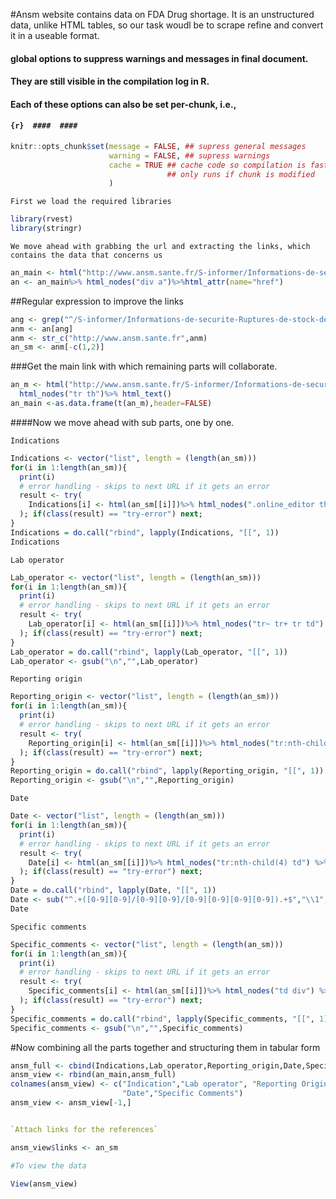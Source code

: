 #Ansm website contains data on FDA Drug shortage. It is an unstructured data, unlike HTML tables, so our task woudl be to scrape 
refine and convert it in a useable format.

#### global options to suppress warnings and messages in final document.
#### They are still visible in the compilation log in R.

#### Each of these options can also be set per-chunk, i.e.,
#### ```{r} 
#### 
####```

```r
knitr::opts_chunk$set(message = FALSE, ## supress general messages
                      warning = FALSE, ## supress warnings
                      cache = TRUE ## cache code so compilation is faster
                                   ## only runs if chunk is modified
                      )

```


`First we load the required libraries`

```r
library(rvest)
library(stringr)
```


`We move ahead with grabbing the url and extracting the links, which contains the data that concerns us`

```r
an_main <- html("http://www.ansm.sante.fr/S-informer/Informations-de-securite-Ruptures-de-stock-des-medicaments")
an <- an_main%>% html_nodes("div a")%>%html_attr(name="href")
```


##Regular expression to improve the links

```r
ang <- grep("^/S-informer/Informations-de-securite-Ruptures-de-stock-des-medicaments.*$", an)
anm <- an[ang]
anm <- str_c("http://www.ansm.sante.fr",anm)
an_sm <- anm[-c(1,2)]
```


###Get the main link with which remaining parts will collaborate.

```r
an_m <- html("http://www.ansm.sante.fr/S-informer/Informations-de-securite-Ruptures-de-stock-des-medicaments/ALKONATREM-150-mg-gelule-Chlorhydrate-de-demeclocycline-Rupture-de-stock")%>%
  html_nodes("tr th")%>% html_text()
an_main <-as.data.frame(t(an_m),header=FALSE)
```


####Now we move ahead with sub parts, one by one.

`Indications`

```r
Indications <- vector("list", length = (length(an_sm)))
for(i in 1:length(an_sm)){
  print(i)
  # error handling - skips to next URL if it gets an error
  result <- try(
    Indications[i] <- html(an_sm[[i]])%>% html_nodes(".online_editor th+td")%>% html_text()
  ); if(class(result) == "try-error") next;
}
Indications = do.call("rbind", lapply(Indications, "[[", 1))
Indications
```



`Lab operator `

```r
Lab_operator <- vector("list", length = (length(an_sm)))
for(i in 1:length(an_sm)){
  print(i)
  # error handling - skips to next URL if it gets an error
  result <- try(
    Lab_operator[i] <- html(an_sm[[i]])%>% html_nodes("tr~ tr+ tr td") %>% html_text()
  ); if(class(result) == "try-error") next;
}
Lab_operator = do.call("rbind", lapply(Lab_operator, "[[", 1))
Lab_operator <- gsub("\n","",Lab_operator)
```

`Reporting origin`

```r
Reporting_origin <- vector("list", length = (length(an_sm)))
for(i in 1:length(an_sm)){
  print(i)
  # error handling - skips to next URL if it gets an error
  result <- try(
    Reporting_origin[i] <- html(an_sm[[i]])%>% html_nodes("tr:nth-child(3) td") %>% html_text()
  ); if(class(result) == "try-error") next;
}
Reporting_origin = do.call("rbind", lapply(Reporting_origin, "[[", 1))
Reporting_origin <- gsub("\n","",Reporting_origin)
```


`Date`

```r
Date <- vector("list", length = (length(an_sm)))
for(i in 1:length(an_sm)){
  print(i)
  # error handling - skips to next URL if it gets an error
  result <- try(
    Date[i] <- html(an_sm[[i]])%>% html_nodes("tr:nth-child(4) td") %>% html_text()
  ); if(class(result) == "try-error") next;
}
Date = do.call("rbind", lapply(Date, "[[", 1))
Date <- sub("^.+([0-9][0-9]/[0-9][0-9]/[0-9][0-9][0-9][0-9]).+$","\\1",Date)
Date
```

`Specific comments`

```r
Specific_comments <- vector("list", length = (length(an_sm)))
for(i in 1:length(an_sm)){
  print(i)
  # error handling - skips to next URL if it gets an error
  result <- try(
    Specific_comments[i] <- html(an_sm[[i]])%>% html_nodes("td div") %>% html_text()
  ); if(class(result) == "try-error") next;
}
Specific_comments = do.call("rbind", lapply(Specific_comments, "[[", 1))
Specific_comments <- gsub("\n","",Specific_comments)
```


#Now combining all the parts together and structuring them in tabular form


```r
ansm_full <- cbind(Indications,Lab_operator,Reporting_origin,Date,Specific_comments)
ansm_view <- rbind(an_main,ansm_full)
colnames(ansm_view) <- c("Indication","Lab operator", "Reporting Origin",
                         "Date","Specific Comments")
ansm_view <- ansm_view[-1,]


`Attach links for the references`

ansm_view$links <- an_sm

#To view the data

View(ansm_view)
```

